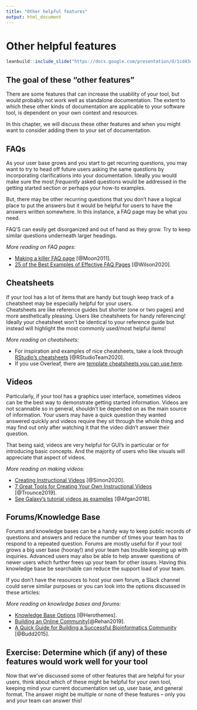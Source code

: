 ```yaml
---
title: "Other helpful features"
output: html_document
---
```


# Other helpful features

```r
leanbuild::include_slide("https://docs.google.com/presentation/d/1cd434bkLer_CJ04GzpsZwzeEA9gjc5Ho6QimiHPbyEg/export/png?id=1cd434bkLer_CJ04GzpsZwzeEA9gjc5Ho6QimiHPbyEg&pageid=gd436f8053d_0_0")
```

## The goal of these "other features"

There are some features that can increase the usability of your tool, but would probably not work well as standalone documentation.
The extent to which these other kinds of documentation are applicable to your software tool, is dependent on your own context and resources.

In this chapter, we will discuss these other features and when you might want to consider adding them to your set of documentation.

## FAQs

As your user base grows and you start to get recurring questions, you may want to try to head off future users asking the same questions by incorporating clarifications into your documentation.
Ideally you would make sure the most _frequently_ asked questions would be addressed in the getting started section or perhaps your how-to examples.

But, there may be other recurring questions that you don't have a logical place to put the answers but it would be helpful for users to have the answers written somewhere.
In this instance, a FAQ page may be what you need.

FAQ'S can easily get disorganized and out of hand as they grow.
Try to keep similar questions underneath larger headings.

_More reading on FAQ pages:_  

- [Making a killer FAQ page](https://www.socialmediatoday.com/content/10-tips-creating-killer-faq-page) [@Moon2011].
- [25 of the Best Examples of Effective FAQ Pages](https://www.searchenginejournal.com/best-faq-page-examples/267709/) [@Wilson2020].

## Cheatsheets

If your tool has a lot of items that are handy but tough keep track of a cheatsheet may be especially helpful for your users.  
Cheatsheets are like reference guides but shorter (one or two pages) and more aesthetically pleasing.
Users like cheatsheets for handy referencing!
Ideally your cheatsheet won't be identical to your reference guide but instead will highlight the most commonly used/most helpful items!

_More reading on cheatsheets:_

- For inspiration and examples of nice cheatsheets, take a look through [RStudio's cheatsheets](https://www.rstudio.com/resources/cheatsheets/) [@RStudioTeam2020].
- If you use Overleaf, there are [template cheatsheets you can use here](https://www.overleaf.com/gallery/tagged/cheat-sheet).

## Videos

Particularly, if your tool has a graphics user interface, sometimes videos can be the best way to demonstrate getting started information.
Videos are not scannable so in general, shouldn't be depended on as the main source of information.
Your users may have a quick question they wanted answered quickly and videos require they sit through the whole thing and may find out only after watching it that the video didn't answer their question.

That being said, videos are very helpful for GUI's in particular or for introducing basic concepts.
And the majority of users who like visuals will appreciate that aspect of videos.

_More reading on making videos:_

- [Creating Instructional Videos](https://www.techsmith.com/blog/instructional-videos/) [@Simon2020].
- [7 Great Tools for Creating Your Own Instructional Videos](https://helpdeskgeek.com/free-tools-review/7-great-tools-for-creating-your-own-video-tutorials/) [@Trounce2019].
- [See Galaxy's tutorial videos as examples](https://training.galaxyproject.org/training-material/topics/introduction/) [@Afgan2018].

## Forums/Knowledge Base

Forums and knowledge bases can be a handy way to keep public records of questions and answers and reduce the number of times your team has to respond to a repeated question.
Forums are mostly useful for if your tool grows a big user base (hooray!) and your team has trouble keeping up with inquiries.
Advanced users may also be able to help answer questions of newer users which further frees up your team for other issues.
Having this knowledge base be searchable can reduce the support load of your team.  

If you don't have the resources to host your own forum, a Slack channel could serve similar purposes or you can look into the options discussed in these articles:

_More reading on knowledge bases and forums:_

- [Knowledge Base Options](https://herothemes.com/blog/best-knowledge-base-software/) [@Herothemes].
- [Building an Online Community](https://geekflare.com/online-community-software/)[@Rehan2019].
- [A Quick Guide for Building a Successful Bioinformatics Community](https://journals.plos.org/ploscompbiol/article?id=10.1371/journal.pcbi.1003972) [@Budd2015].

## Exercise: Determine which (if any) of these features would work well for your tool

Now that we've discussed some of other features that are helpful for your users, think about which of these might be helpful for your own tool, keeping mind your current documentation set up, user base, and general format.
The answer might be multiple or none of these features -- only you and your team can answer this!
